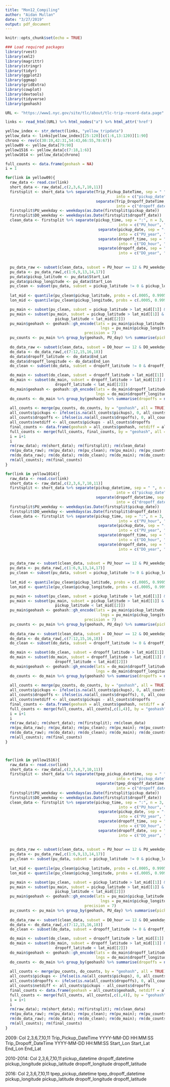 ```yaml
---
title: "Mon12_Compiling"
author: "Aidan Mullan"
date: "3/27/2019"
output: pdf_document
---
```


```r
knitr::opts_chunk$set(echo = TRUE)
```

```r
### Load required packages
library(rvest)
library(xml2)
library(magrittr)
library(stringr)
library(tidyr)
library(ggplot2)
library(ggmap)
library(gridExtra)
library(cowplot)
library(devtools)
library(tidyverse)
library(geohash)
```


```r
URL <- "https://www1.nyc.gov/site/tlc/about/tlc-trip-record-data.page"

links <- read_html(URL) %>% html_nodes("a") %>% html_attr('href')

yellow_index <- str_detect(links, "yellow_tripdata")
yellow_data <- links[yellow_index][25:120][c(1:6,13:120)][1:90]
chrono <- rev(c(30:19,42:31,54:43,66:55,78:67))
yellow09 <- yellow_data[79:90]
yellow1516 <- yellow_data[c(7:18,1:6)]
yellow1014 <- yellow_data[chrono]
```

```r
full_counts <- data.frame(geohash = NA)
i = 1

for(link in yellow09){
  raw_data <- read.csv(link)
  short_data <- raw_data[,c(2,3,6,7,10,11)]
  firstsplit <- short_data %>% separate(Trip_Pickup_DateTime, sep = " ", n = 2,
                                                 into = c("pickup_date", "pickup_time")) %>%
                                        separate(Trip_Dropoff_DateTime, sep = " ", n = 2,
                                                 into = c("dropoff_date", "dropoff_time"))
  firstsplit$PU_weekday <- weekdays(as.Date(firstsplit$pickup_date))
  firstsplit$DO_weekday <- weekdays(as.Date(firstsplit$dropoff_date))
  clean_data <- firstsplit %>% separate(pickup_time, sep = ":", n = 3,
                                                  into = c("PU_hour", "PU_minute", "PU_second")) %>%
                                         separate(pickup_date, sep = "-", n = 3,
                                                  into = c("PU_year", "PU_month", "PU_day")) %>%
                                         separate(dropoff_time, sep = ":", n = 3,
                                                  into = c("DO_hour", "DO_minute", "DO_second")) %>%
                                         separate(dropoff_date, sep = "-", n = 3,
                                                  into = c("DO_year", "DO_month", "DO_day"))
  
  
  pu_data_raw <- subset(clean_data, subset = PU_hour == 12 & PU_weekday == "Monday")
  pu_data <- pu_data_raw[,c(1:6,9,13,14,17)]
  pu_data$pickup_latitude <- pu_data$Start_Lat
  pu_data$pickup_longitude <- pu_data$Start_Lon
  pu_clean <- subset(pu_data, subset = pickup_latitude != 0 & pickup_longitude != 0)
  
  lat_mid <- quantile(pu_clean$pickup_latitude, probs = c(.0005, 0.9995))
  lon_mid <- quantile(pu_clean$pickup_longitude, probs = c(.0005, 0.9995))

  pu_main <- subset(pu_clean, subset = pickup_latitude > lat_mid[[1]] & pickup_latitude < lat_mid[[2]])
  pu_main <- subset(pu_main, subset = pickup_latitude > lat_mid[[1]] &
                      pickup_latitude < lat_mid[[2]])
  pu_main$geohash <- geohash::gh_encode(lats = pu_main$pickup_latitude,
                                          lngs = pu_main$pickup_longitude,
                                   precision = 7)
  pu_counts <- pu_main %>% group_by(geohash, PU_day) %>% summarise(pickups = n())
  
  do_data_raw <- subset(clean_data, subset = DO_hour == 12 & DO_weekday == "Monday")
  do_data <- do_data_raw[,c(7:12,15,16,18)]
  do_data$dropoff_latitude <- do_data$End_Lat
  do_data$dropoff_longitude <- do_data$End_Lon
  do_clean <- subset(do_data, subset = dropoff_latitude != 0 & dropoff_longitude != 0)

  do_main <- subset(do_clean, subset = dropoff_latitude > lat_mid[[1]] & dropoff_latitude < lat_mid[[2]])
  do_main <- subset(do_main, subset = dropoff_latitude > lat_mid[[1]] &
                      dropoff_latitude < lat_mid[[2]])
  do_main$geohash <- geohash::gh_encode(lats = do_main$dropoff_latitude,
                                        lngs = do_main$dropoff_longitude, precision = 7)
  do_counts <- do_main %>% group_by(geohash) %>% summarise(dropoffs = n())
  
  all_counts <- merge(pu_counts, do_counts, by = "geohash", all = TRUE)
  all_counts$pickups <- ifelse(is.na(all_counts$pickups), 0, all_counts$pickups)
  all_counts$dropoffs <- ifelse(is.na(all_counts$dropoffs), 0, all_counts$dropoffs)
  all_counts$netdiff <- all_counts$pickups - all_counts$dropoffs
  final_counts <- data.frame(geohash = all_counts$geohash, netdiff = all_counts$netdiff)
  full_counts <- merge(full_counts, final_counts, by = "geohash", all = TRUE, suffixes = c("", i))
  i = i+1
  i
  rm(raw_data); rm(short_data); rm(firstsplit); rm(clean_data)
  rm(pu_data_raw); rm(pu_data); rm(pu_clean); rm(pu_main); rm(pu_counts)
  rm(do_data_raw); rm(do_data); rm(do_clean); rm(do_main); rm(do_counts)
  rm(all_counts); rm(final_counts)
}

for(link in yellow1014){
  raw_data <- read.csv(link)
  short_data <- raw_data[,c(2,3,6,7,10,11)]
  firstsplit <- short_data %>% separate(pickup_datetime, sep = " ", n = 2,
                                                 into = c("pickup_date", "pickup_time")) %>%
                                        separate(dropoff_datetime, sep = " ", n = 2,
                                                 into = c("dropoff_date", "dropoff_time"))
  firstsplit$PU_weekday <- weekdays(as.Date(firstsplit$pickup_date))
  firstsplit$DO_weekday <- weekdays(as.Date(firstsplit$dropoff_date))
  clean_data <- firstsplit %>% separate(pickup_time, sep = ":", n = 3,
                                                  into = c("PU_hour", "PU_minute", "PU_second")) %>%
                                         separate(pickup_date, sep = "-", n = 3,
                                                  into = c("PU_year", "PU_month", "PU_day")) %>%
                                         separate(dropoff_time, sep = ":", n = 3,
                                                  into = c("DO_hour", "DO_minute", "DO_second")) %>%
                                         separate(dropoff_date, sep = "-", n = 3,
                                                  into = c("DO_year", "DO_month", "DO_day"))
  
  
  pu_data_raw <- subset(clean_data, subset = PU_hour == 12 & PU_weekday == "Monday")
  pu_data <- pu_data_raw[,c(1:6,9,13,14,17)]
  pu_clean <- subset(pu_data, subset = pickup_latitude != 0 & pickup_longitude != 0)
  
  lat_mid <- quantile(pu_clean$pickup_latitude, probs = c(.0005, 0.9995))
  lon_mid <- quantile(pu_clean$pickup_longitude, probs = c(.0005, 0.9995))

  pu_main <- subset(pu_clean, subset = pickup_latitude > lat_mid[[1]] & pickup_latitude < lat_mid[[2]])
  pu_main <- subset(pu_main, subset = pickup_latitude > lat_mid[[1]] &
                      pickup_latitude < lat_mid[[2]])
  pu_main$geohash <- geohash::gh_encode(lats = pu_main$pickup_latitude,
                                          lngs = pu_main$pickup_longitude,
                                   precision = 7)
  pu_counts <- pu_main %>% group_by(geohash, PU_day) %>% summarise(pickups = n())
  
  do_data_raw <- subset(clean_data, subset = DO_hour == 12 & DO_weekday == "Monday")
  do_data <- do_data_raw[,c(7:12,15,16,18)]
  do_clean <- subset(do_data, subset = dropoff_latitude != 0 & dropoff_longitude != 0)

  do_main <- subset(do_clean, subset = dropoff_latitude > lat_mid[[1]] & dropoff_latitude < lat_mid[[2]])
  do_main <- subset(do_main, subset = dropoff_latitude > lat_mid[[1]] &
                      dropoff_latitude < lat_mid[[2]])
  do_main$geohash <- geohash::gh_encode(lats = do_main$dropoff_latitude,
                                        lngs = do_main$dropoff_longitude, precision = 7)
  do_counts <- do_main %>% group_by(geohash) %>% summarise(dropoffs = n())
  
  all_counts <- merge(pu_counts, do_counts, by = "geohash", all = TRUE)
  all_counts$pickups <- ifelse(is.na(all_counts$pickups), 0, all_counts$pickups)
  all_counts$dropoffs <- ifelse(is.na(all_counts$dropoffs), 0, all_counts$dropoffs)
  all_counts$netdiff <- all_counts$pickups - all_counts$dropoffs
  final_counts <- data.frame(geohash = all_counts$geohash, netdiff = all_counts$netdiff)
  full_counts <- merge(full_counts, all_counts[,c(1,4)], by = "geohash", all = TRUE, suffixes = c("", i))
  i = i+1
  i
  rm(raw_data); rm(short_data); rm(firstsplit); rm(clean_data)
  rm(pu_data_raw); rm(pu_data); rm(pu_clean); rm(pu_main); rm(pu_counts)
  rm(do_data_raw); rm(do_data); rm(do_clean); rm(do_main); rm(do_counts)
  rm(all_counts); rm(final_counts)
}



for(link in yellow1516){
  raw_data <- read.csv(link)
  short_data <- raw_data[,c(2,3,6,7,10,11)]
  firstsplit <- short_data %>% separate(tpep_pickup_datetime, sep = " ", n = 2,
                                                 into = c("pickup_date", "pickup_time")) %>%
                                        separate(tpep_dropoff_datetime, sep = " ", n = 2,
                                                 into = c("dropoff_date", "dropoff_time"))
  firstsplit$PU_weekday <- weekdays(as.Date(firstsplit$pickup_date))
  firstsplit$DO_weekday <- weekdays(as.Date(firstsplit$dropoff_date))
  clean_data <- firstsplit %>% separate(pickup_time, sep = ":", n = 3,
                                                  into = c("PU_hour", "PU_minute", "PU_second")) %>%
                                         separate(pickup_date, sep = "-", n = 3,
                                                  into = c("PU_year", "PU_month", "PU_day")) %>%
                                         separate(dropoff_time, sep = ":", n = 3,
                                                  into = c("DO_hour", "DO_minute", "DO_second")) %>%
                                         separate(dropoff_date, sep = "-", n = 3,
                                                  into = c("DO_year", "DO_month", "DO_day"))
  
  
  pu_data_raw <- subset(clean_data, subset = PU_hour == 12 & PU_weekday == "Monday")
  pu_data <- pu_data_raw[,c(1:6,9,13,14,17)]
  pu_clean <- subset(pu_data, subset = pickup_latitude != 0 & pickup_longitude != 0)
  
  lat_mid <- quantile(pu_clean$pickup_latitude, probs = c(.0005, 0.9995))
  lon_mid <- quantile(pu_clean$pickup_longitude, probs = c(.0005, 0.9995))

  pu_main <- subset(pu_clean, subset = pickup_latitude > lat_mid[[1]] & pickup_latitude < lat_mid[[2]])
  pu_main <- subset(pu_main, subset = pickup_latitude > lat_mid[[1]] &
                      pickup_latitude < lat_mid[[2]])
  pu_main$geohash <- geohash::gh_encode(lats = pu_main$pickup_latitude,
                                          lngs = pu_main$pickup_longitude,
                                   precision = 7)
  pu_counts <- pu_main %>% group_by(geohash, PU_day) %>% summarise(pickups = n())
  
  do_data_raw <- subset(clean_data, subset = DO_hour == 12 & DO_weekday == "Monday")
  do_data <- do_data_raw[,c(7:12,15,16,18)]
  do_clean <- subset(do_data, subset = dropoff_latitude != 0 & dropoff_longitude != 0)

  do_main <- subset(do_clean, subset = dropoff_latitude > lat_mid[[1]] & dropoff_latitude < lat_mid[[2]])
  do_main <- subset(do_main, subset = dropoff_latitude > lat_mid[[1]] &
                      dropoff_latitude < lat_mid[[2]])
  do_main$geohash <- geohash::gh_encode(lats = do_main$dropoff_latitude,
                                        lngs = do_main$dropoff_longitude, precision = 7)
  do_counts <- do_main %>% group_by(geohash) %>% summarise(dropoffs = n())
  
  all_counts <- merge(pu_counts, do_counts, by = "geohash", all = TRUE)
  all_counts$pickups <- ifelse(is.na(all_counts$pickups), 0, all_counts$pickups)
  all_counts$dropoffs <- ifelse(is.na(all_counts$dropoffs), 0, all_counts$dropoffs)
  all_counts$netdiff <- all_counts$pickups - all_counts$dropoffs
  final_counts <- data.frame(geohash = all_counts$geohash, netdiff = all_counts$netdiff)
  full_counts <- merge(full_counts, all_counts[,c(1,4)], by = "geohash", all = TRUE, suffixes = c("", i))
  i = i+1
  i
  rm(raw_data); rm(short_data); rm(firstsplit); rm(clean_data)
  rm(pu_data_raw); rm(pu_data); rm(pu_clean); rm(pu_main); rm(pu_counts)
  rm(do_data_raw); rm(do_data); rm(do_clean); rm(do_main); rm(do_counts)
  rm(all_counts); rm(final_counts)
}

```

2009: Col 2,3,6,7,10,11
Trip_Pickup_DateTime YYYY-MM-DD HH:MM:SS
Trip_Dropoff_DateTime YYYY-MM-DD HH:MM:SS
Start_Lon
Start_Lat
End_Lon
End_Lat

2010-2014: Col 2,3,6,7,10,11
pickup_datetime
dropoff_datetime
pickup_longitude
pickup_latitude
dropoff_longitude
dropoff_latitude

2016: Col 2,3,6,7,10,11
tpep_pickup_datetime
tpep_dropoff_datetime
pickup_longitude
pickup_latitude
dropoff_longitude
dropoff_latitude


